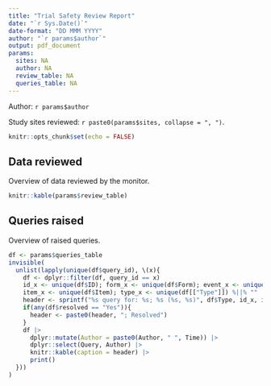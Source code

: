 ```yaml
---
title: "Trial Safety Review Report"
date: "`r Sys.Date()`"
date-format: "DD MMM YYYY"
author: "`r params$author`"
output: pdf_document
params:
  sites: NA
  author: NA
  review_table: NA
  queries_table: NA
---
```



Author: `r params$author` 

Study sites reviewed: `r paste0(params$sites, collapse = ", ")`. 



```r
knitr::opts_chunk$set(echo = FALSE)
```

## Data reviewed

Overview of data reviewed by the monitor. 


\footnotesize


```r
knitr::kable(params$review_table)
```

\normalsize


## Queries raised

Overview of raised queries.

```r
df <- params$queries_table
invisible(
  unlist(lapply(unique(df$query_id), \(x){
    df <- dplyr::filter(df, query_id == x)
    id_x <- unique(df$ID); form_x <- unique(df$Form); event_x <- unique(df$Event)
    item_x <- unique(df$Item); type_x <- unique(df[["Type"]]) %||% ""
    header <- sprintf("%s query for: %s; %s (%s, %s)", df$Type, id_x, item_x, form_x, event_x)
    if(any(df$resolved == "Yes")){
      header <- paste0(header, "; Resolved")
    }
    df |> 
      dplyr::mutate(Author = paste0(Author, " ", Time)) |> 
      dplyr::select(Query, Author) |> 
      knitr::kable(caption = header) |> 
      print()
  }))
)
```


